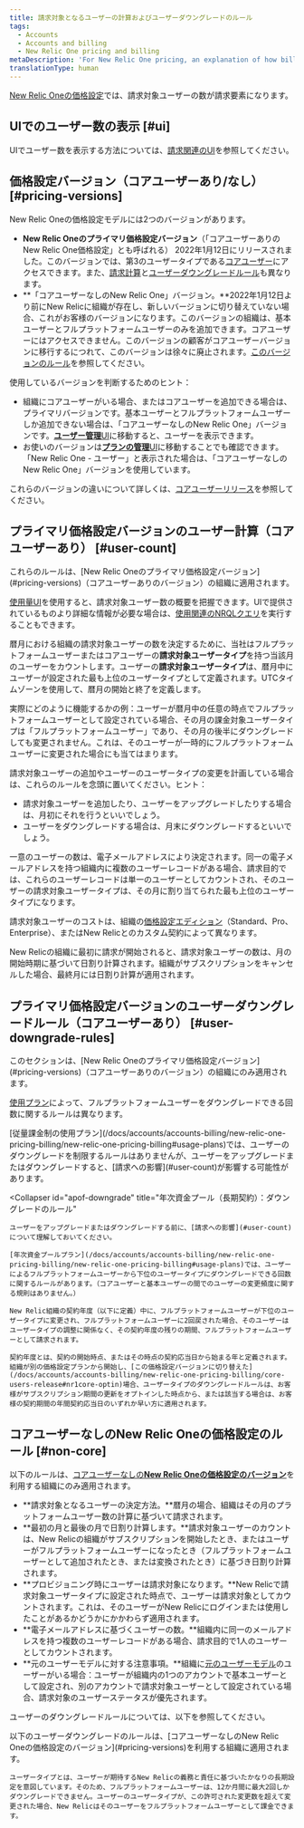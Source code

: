 ```yaml
---
title: 請求対象となるユーザーの計算およびユーザーダウングレードのルール
tags:
  - Accounts
  - Accounts and billing
  - New Relic One pricing and billing
metaDescription: 'For New Relic One pricing, an explanation of how billable users are calculated and rules for downgrading users.'
translationType: human
---
```


[New Relic Oneの価格設定](/docs/accounts/accounts-billing/new-relic-one-pricing-billing/new-relic-one-pricing-billing)では、請求対象ユーザーの数が請求要素になります。

## UIでのユーザー数の表示 [#ui]

UIでユーザー数を表示する方法については、[請求関連のUI](/docs/accounts/accounts-billing/general-account-settings/introduction-account-settings)を参照してください。

## 価格設定バージョン（コアユーザーあり/なし） [#pricing-versions]

New Relic Oneの価格設定モデルには2つのバージョンがあります。

* **New Relic Oneのプライマリ価格設定バージョン**（「コアユーザーありのNew Relic One価格設定」とも呼ばれる） 2022年1月12日にリリースされました。このバージョンでは、第3のユーザータイプである[コアユーザー](/docs/accounts/accounts-billing/new-relic-one-user-management/user-type)にアクセスできます。また、[請求計算](#user-count)と[ユーザーダウングレードルール](#user-downgrade-rules)も異なります。
* **「コアユーザーなしのNew Relic One」バージョン。**2022年1月12日より前にNew Relicに組織が存在し、新しいバージョンに切り替えていない場合、これがお客様のバージョンになります。このバージョンの組織は、基本ユーザーとフルプラットフォームユーザーのみを追加できます。コアユーザーにはアクセスできません。このバージョンの顧客がコアユーザーバージョンに移行するにつれて、このバージョンは徐々に廃止されます。[このバージョンのルール](#non-core)を参照してください。

使用しているバージョンを判断するためのヒント：

* 組織にコアユーザーがいる場合、またはコアユーザーを追加できる場合は、プライマリバージョンです。基本ユーザーとフルプラットフォームユーザーしか追加できない場合は、「コアユーザーなしのNew Relic One」バージョンです。[**ユーザー管理**UI](/docs/accounts/accounts-billing/new-relic-one-user-management/user-management-ui-and-tasks/#where)に移動すると、ユーザーを表示できます。
* お使いのバージョンは[**プランの管理**UI](/docs/accounts/accounts-billing/new-relic-one-pricing-billing/billing-ui)に移動することでも確認できます。「New Relic One - ユーザー」と表示された場合は、「コアユーザーなしのNew Relic One」バージョンを使用しています。

これらのバージョンの違いについて詳しくは、[コアユーザーリリース](/docs/accounts/accounts-billing/new-relic-one-pricing-billing/core-users-release)を参照してください。

## プライマリ価格設定バージョンのユーザー計算（コアユーザーあり） [#user-count]

<Callout variant="important">
  これらのルールは、[New Relic Oneのプライマリ価格設定バージョン](#pricing-versions)（コアユーザーありのバージョン）の組織に適用されます。
</Callout>

[使用量UI](/docs/accounts/accounts-billing/general-account-settings/introduction-account-settings/#pricing)を使用すると、請求対象ユーザー数の概要を把握できます。UIで提供されているものより詳細な情報が必要な場合は、[使用関連のNRQLクエリ](/docs/accounts/accounts-billing/new-relic-one-pricing-billing/usage-queries-alerts)を実行することもできます。

暦月における組織の請求対象ユーザーの数を決定するために、当社はフルプラットフォームユーザーまたはコアユーザーの**請求対象ユーザータイプ**を持つ当該月のユーザーをカウントします。ユーザーの**請求対象ユーザータイプ**は、暦月中にユーザーが設定された最も上位のユーザータイプとして定義されます。UTCタイムゾーンを使用して、暦月の開始と終了を定義します。

実際にどのように機能するかの例：ユーザーが暦月中の任意の時点でフルプラットフォームユーザーとして設定されている場合、その月の課金対象ユーザータイプは「フルプラットフォームユーザー」であり、その月の後半にダウングレードしても変更されません。これは、そのユーザーが一時的にフルプラットフォームユーザーに変更された場合にも当てはまります。

請求対象ユーザーの追加やユーザーのユーザータイプの変更を計画している場合は、これらのルールを念頭に置いてください。ヒント：

* 請求対象ユーザーを追加したり、ユーザーをアップグレードしたりする場合は、月初にそれを行うといいでしょう。
* ユーザーをダウングレードする場合は、月末にダウングレードするといいでしょう。

一意のユーザーの数は、電子メールアドレスにより決定されます。同一の電子メールアドレスを持つ組織内に複数のユーザーレコードがある場合、請求目的では、これらのユーザーレコードは単一のユーザーとしてカウントされ、そのユーザーの請求対象ユーザータイプは、その月に割り当てられた最も上位のユーザータイプになります。

請求対象ユーザーのコストは、組織の[価格設定エディション](https://newrelic.com/pricing)（Standard、Pro、Enterprise）、またはNew Relicとのカスタム契約によって異なります。

New Relicの組織に最初に請求が開始されると、請求対象ユーザーの数は、月の開始時期に基づいて日割り計算されます。組織がサブスクリプションをキャンセルした場合、最終月には日割り計算が適用されます。

## プライマリ価格設定バージョンのユーザーダウングレードルール（コアユーザーあり） [#user-downgrade-rules]

<Callout variant="important">
  このセクションは、[New Relic Oneのプライマリ価格設定バージョン](#pricing-versions)（コアユーザーありのバージョン）の組織にのみ適用されます。
</Callout>

[使用プラン](/docs/accounts/accounts-billing/new-relic-one-pricing-billing/new-relic-one-pricing-billing#usage-plans)によって、フルプラットフォームユーザーをダウングレードできる回数に関するルールは異なります。

<CollapserGroup>
  <Collapser
    id="payg-downgrade"
    title="従量課金制：ダウングレードのルール"
  >
    [従量課金制の使用プラン](/docs/accounts/accounts-billing/new-relic-one-pricing-billing/new-relic-one-pricing-billing#usage-plans)では、ユーザーのダウングレードを制限するルールはありませんが、ユーザーをアップグレードまたはダウングレードすると、[請求への影響](#user-count)が影響する可能性があります。
  </Collapser>

  <Collapser
    id="apof-downgrade"
    title="年次資金プール（長期契約）：ダウングレードのルール"
  >
    ユーザーをアップグレードまたはダウングレードする前に、[請求への影響](#user-count)について理解しておいてください。

    [年次資金プールプラン](/docs/accounts/accounts-billing/new-relic-one-pricing-billing/new-relic-one-pricing-billing#usage-plans)では、ユーザーによるフルプラットフォームユーザーから下位のユーザータイプにダウングレードできる回数に関するルールがあります。（コアユーザーと基本ユーザーの間でのユーザーの変更頻度に関する規則はありません。）

    New Relic組織の契約年度（以下に定義）中に、フルプラットフォームユーザーが下位のユーザータイプに変更され、フルプラットフォームユーザーに2回戻された場合、そのユーザーはユーザータイプの調整に関係なく、その契約年度の残りの期間、フルプラットフォームユーザーとして請求されます。

    契約年度とは、契約の開始時点、またはその時点の契約応当日から始まる年と定義されます。組織が別の価格設定プランから開始し、[この価格設定バージョンに切り替えた](/docs/accounts/accounts-billing/new-relic-one-pricing-billing/core-users-release#nr1core-optin)場合、ユーザータイプのダウングレードルールは、お客様がサブスクリプション期間の更新をオプトインした時点から、または該当する場合は、お客様の契約期間の年間契約応当日のいずれか早い方に適用されます。
  </Collapser>
</CollapserGroup>

## コアユーザーなしのNew Relic Oneの価格設定のルール [#non-core]

以下のルールは、[コアユーザーなしの**New Relic Oneの価格設定のバージョン**](#pricing-versions)を利用する組織にのみ適用されます。

* **請求対象となるユーザーの決定方法。**暦月の場合、組織はその月のプラットフォームユーザー数の計算に基づいて請求されます。
* **最初の月と最後の月で日割り計算します。**請求対象ユーザーのカウントは、New Relicの組織がサブスクリプションを開始したとき、またはユーザーがフルプラットフォームユーザーになったとき（フルプラットフォームユーザーとして追加されたとき、または変換されたとき）に基づき日割り計算されます。
* **プロビジョニング時にユーザーは請求対象になります。**New Relicで請求対象ユーザータイプに設定された時点で、ユーザーは請求対象としてカウントされます。これは、そのユーザーがNew Relicにログインまたは使用したことがあるかどうかにかかわらず適用されます。
* **電子メールアドレスに基づくユーザーの数。**組織内に同一のメールアドレスを持つ複数のユーザーレコードがある場合、請求目的で1人のユーザーとしてカウントされます。
* **元のユーザーモデルに対する注意事項。**組織に[元のユーザーモデル](/docs/accounts/original-accounts-billing/original-users-roles/overview-user-models)のユーザーがいる場合：ユーザーが組織内の1つのアカウントで基本ユーザーとして設定され、別のアカウントで請求対象ユーザーとして設定されている場合、請求対象のユーザーステータスが優先されます。

ユーザーのダウングレードルールについては、以下を参照してください。

<CollapserGroup>
  <Collapser
    id="non-core-downgrade-rules"
    title="ユーザーダウングレードのルール"
  >
    以下のユーザーダウングレードのルールは、[コアユーザーなしのNew Relic Oneの価格設定のバージョン](#pricing-versions)を利用する組織に適用されます。

    ユーザータイプとは、ユーザーが期待するNew Relicの義務と責任に基づいたかなりの長期設定を意図しています。そのため、フルプラットフォームユーザーは、12か月間に最大2回しかダウングレードできません。ユーザーのユーザータイプが、この許可された変更数を超えて変更された場合、New Relicはそのユーザーをフルプラットフォームユーザーとして課金できます。
  </Collapser>
</CollapserGroup>
